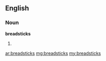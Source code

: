 ==English==

===Noun===
'''breadsticks'''

# {{plural of|[[breadstick]]}}

[[ar:breadsticks]]
[[mg:breadsticks]]
[[my:breadsticks]]
